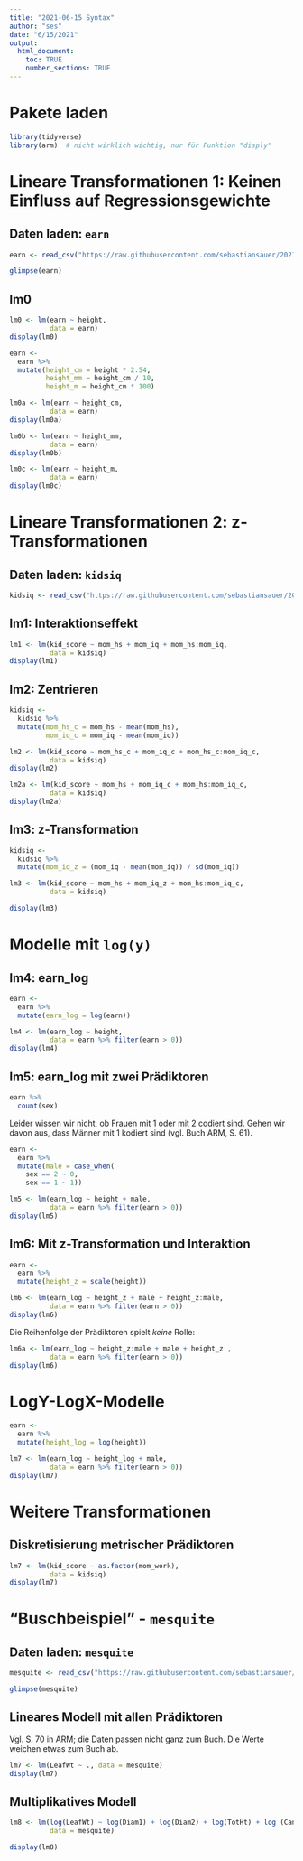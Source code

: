 ```yaml
---
title: "2021-06-15 Syntax"
author: "ses"
date: "6/15/2021"
output: 
  html_document:
    toc: TRUE
    number_sections: TRUE
---
```


# Pakete laden

```r
library(tidyverse)
library(arm)  # nicht wirklich wichtig, nur für Funktion "disply"
```


# Lineare Transformationen 1: Keinen Einfluss auf Regressionsgewichte



## Daten laden: `earn`


```r
earn <- read_csv("https://raw.githubusercontent.com/sebastiansauer/2021-sose/master/data/ARM/heights.csv")
```

```r
glimpse(earn)
```


## lm0

```r
lm0 <- lm(earn ~ height, 
          data = earn)
display(lm0)
```


```r
earn <-
  earn %>% 
  mutate(height_cm = height * 2.54,
         height_mm = height_cm / 10,
         height_m = height_cm * 100)
```

```r
lm0a <- lm(earn ~ height_cm, 
          data = earn)
display(lm0a)
```


```r
lm0b <- lm(earn ~ height_mm, 
          data = earn)
display(lm0b)
```


```r
lm0c <- lm(earn ~ height_m, 
          data = earn)
display(lm0c)
```


# Lineare Transformationen 2: z-Transformationen


## Daten laden: `kidsiq`


```r
kidsiq <- read_csv("https://raw.githubusercontent.com/sebastiansauer/2021-sose/master/data/ARM/kidsiq.csv")
```

## lm1: Interaktionseffekt

```r
lm1 <- lm(kid_score ~ mom_hs + mom_iq + mom_hs:mom_iq,
          data = kidsiq)
display(lm1)
```



## lm2: Zentrieren 

```r
kidsiq <-
  kidsiq %>% 
  mutate(mom_hs_c = mom_hs - mean(mom_hs),
         mom_iq_c = mom_iq - mean(mom_iq))
```



```r
lm2 <- lm(kid_score ~ mom_hs_c + mom_iq_c + mom_hs_c:mom_iq_c,
          data = kidsiq)
display(lm2)
```


```r
lm2a <- lm(kid_score ~ mom_hs + mom_iq_c + mom_hs:mom_iq_c,
          data = kidsiq)
display(lm2a)
```



## lm3: z-Transformation


```r
kidsiq <-
  kidsiq %>% 
  mutate(mom_iq_z = (mom_iq - mean(mom_iq)) / sd(mom_iq))
```


```r
lm3 <- lm(kid_score ~ mom_hs + mom_iq_z + mom_hs:mom_iq_c, 
          data = kidsiq)

display(lm3)
```


# Modelle mit `log(y)`




## lm4: earn_log


```r
earn <-
  earn %>% 
  mutate(earn_log = log(earn))
```


```r
lm4 <- lm(earn_log ~ height, 
          data = earn %>% filter(earn > 0))
display(lm4)
```


## lm5: earn_log mit zwei Prädiktoren

```r
earn %>% 
  count(sex)
```

Leider wissen wir nicht, ob Frauen mit 1 oder mit 2 codiert sind. Gehen wir davon aus, dass Männer mit 1 kodiert sind (vgl. Buch ARM, S. 61).

```r
earn <-
  earn %>% 
  mutate(male = case_when(
    sex == 2 ~ 0,
    sex == 1 ~ 1))
```



```r
lm5 <- lm(earn_log ~ height + male,
          data = earn %>% filter(earn > 0))
display(lm5)
```


## lm6: Mit z-Transformation und Interaktion

```r
earn <-
  earn %>% 
  mutate(height_z = scale(height))
```


```r
lm6 <- lm(earn_log ~ height_z + male + height_z:male,
          data = earn %>% filter(earn > 0))
display(lm6)
```

Die Reihenfolge der Prädiktoren spielt *keine* Rolle:

```r
lm6a <- lm(earn_log ~ height_z:male + male + height_z ,
          data = earn %>% filter(earn > 0))
display(lm6)
```


# LogY-LogX-Modelle

```r
earn <-
  earn %>% 
  mutate(height_log = log(height))
```


```r
lm7 <- lm(earn_log ~ height_log + male,
          data = earn %>% filter(earn > 0))
display(lm7)
```



# Weitere Transformationen

## Diskretisierung metrischer Prädiktoren

```r
lm7 <- lm(kid_score ~ as.factor(mom_work),
          data = kidsiq)
display(lm7)
```


# "Buschbeispiel" - `mesquite`

## Daten laden: `mesquite`

```r
mesquite <- read_csv("https://raw.githubusercontent.com/sebastiansauer/2021-sose/master/data/ARM/mesquite.csv")
```

```r
glimpse(mesquite)
```

## Lineares Modell mit allen Prädiktoren

Vgl. S. 70 in ARM; die Daten passen nicht ganz zum Buch. Die Werte weichen etwas zum Buch ab.

```r
lm7 <- lm(LeafWt ~ ., data = mesquite)
display(lm7)
```


## Multiplikatives Modell

```r
lm8 <- lm(log(LeafWt) ~ log(Diam1) + log(Diam2) + log(TotHt) + log (CanHt) + log(Dens) + Group,
          data = mesquite)

display(lm8)
```


